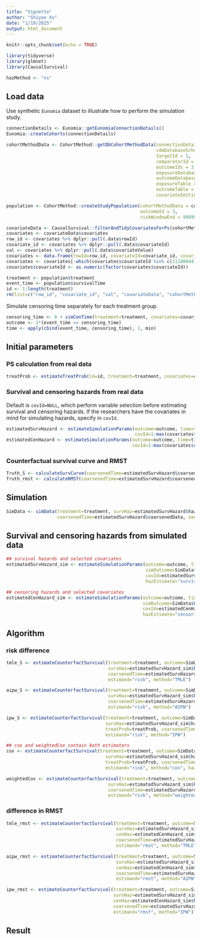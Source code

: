 ```yaml
---
title: "Vignette"
author: "Shiyao Xu"
date: "1/19/2025"
output: html_document
---
```


```r
knitr::opts_chunk$set(echo = TRUE)
```

```r
library(tidyverse)
library(glmnet)
library(CausalSurvival)
```

```r
hazMethod <- "ns"
```

## Load data

Use synthetic `Eunomia` dataset to illustrate how to perform the simulation study. 

```r

connectionDetails <- Eunomia::getEunomiaConnectionDetails()
Eunomia::createCohorts(connectionDetails)

cohortMethodData <- CohortMethod::getDbCohortMethodData(connectionDetails = connectionDetails,
                                                        cdmDatabaseSchema = "main",
                                                        targetId = 1,
                                                        comparatorId = 2,
                                                        outcomeIds = 3,
                                                        exposureDatabaseSchema = "main",
                                                        outcomeDatabaseSchema = "main",
                                                        exposureTable = "cohort",
                                                        outcomeTable = "cohort",
                                                        covariateSettings = FeatureExtraction::createDefaultCovariateSettings())

population <- CohortMethod::createStudyPopulation(cohortMethodData = cohortMethodData,
                                                  outcomeId = 3,
                                                  riskWindowEnd = 99999)

covariateData <- CausalSurvival::filterAndTidyCovariatesForPs(cohortMethodData, population)
covariates <- covariateData$covariates
row_id <- covariates %>% dplyr::pull(.data$rowId)
covariate_id <- covariates %>% dplyr::pull(.data$covariateId)
val <- covariates %>% dplyr::pull(.data$covariateValue)
covariates <- data.frame(rowId=row_id, covariateId=covariate_id, covariateValue=val)
covariates <- covariates[-which(covariates$covariateId %in% c(1118084410, 1118084412, 1118084413, 1124300410, 1124300412, 1124300413)), ]
covariates$covariateId <- as.numeric(factor(covariates$covariateId))

treatment <- population$treatment
event_time <- population$survivalTime
id <- 1:length(treatment)
rm(list=c("row_id", "covariate_id", "val", "covariateData", "cohortMethodData", "connectionDetails", "population"))
```

Simulate censoring time separately for each treatment group. 

```r
censoring_time <- 6 + simCenTime(treatment=treatment, covariates=covariates, lambda1=0.000003, nu1=1.5, lambda0=0.000003, nu0=1.5, seed=2019)
outcome <- 1*(event_time <= censoring_time)
time <- apply(cbind(event_time, censoring_time), 1, min)
```


## Initial parameters

### PS calculation from real data
```r
treatProb <- estimateTreatProb(id=id, treatment=treatment, covariates=covariates, covIdTreatProb=NULL)
```

### Survival and censoring hazards from real data
Default is `covId=NULL`, which perform variable selection before estimating survival and censoring hazards. If the researchers have the covariates in mind for simulating hazards, specify in `covId`. 

```r
estimatedSurvHazard <- estimateSimulationParams(outcome=outcome, time=time, treatment=treatment, covariates=covariates, 
                                                covId=1:max(covariates$covariateId), hazEstimate="survival", hazMethod=hazMethod, seed=2010)
estimatedCenHazard <- estimateSimulationParams(outcome=outcome, time=time, treatment=treatment, covariates=covariates,
                                               covId=1:max(covariates$covariateId), hazEstimate="censoring", hazMethod=hazMethod, seed=2019)
```

### Counterfactual survival curve and RMST
```r
Truth_S <- calculateSurvCurve(coarsenedTime=estimatedSurvHazard$coarsenedData, survHaz=estimatedSurvHazard$haz)
Truth_rmst <- calculateRMST(coarsenedTime=estimatedSurvHazard$coarsenedData, survCurve=Truth_S)
```


## Simulation 

```r
SimData <- simData(treatment=treatment, survHaz=estimatedSurvHazard$haz, cenHaz=estimatedCenHazard$haz,
                   coarsenedTime=estimatedSurvHazard$coarsenedData, seed=2019)
```

## Survival and censoring hazards from simulated data

```r
## survival hazards and selected covariates
estimatedSurvHazard_sim <- estimateSimulationParams(outcome=outcome, time=time, treatment=treatment, covariates=covariates,
                                                    simOutcome=SimData$ObservedEvent, simTime=SimData$ObservedTime, 
                                                    covId=estimatedSurvHazard$cov_indx,
                                                    hazEstimate="survival", hazMethod=hazMethod)

## censoring hazards and selected covariates
estimatedCenHazard_sim <- estimateSimulationParams(outcome=outcome, time=time, treatment=treatment, covariates=covariates,
                                                   simOutcome=SimData$ObservedEvent, simTime=SimData$ObservedTime, 
                                                   covId=estimatedCenHazard$cov_indx,
                                                   hazEstimate="censoring", hazMethod=hazMethod)
```

## Algorithm

### risk difference
```r
tmle_S <- estimateCounterfactSurvival(treatment=treatment, outcome=SimData$ObservedEvent, time=SimData$ObservedTime,
                                      survHaz=estimatedSurvHazard_sim$haz, cenHaz=estimatedCenHazard_sim$haz, treatProb=treatProb,
                                      coarsenedTime=estimatedSurvHazard$coarsenedData, 
                                      estimand="risk", method="TMLE")

aipw_S <- estimateCounterfactSurvival(treatment=treatment, outcome=SimData$ObservedEvent, time=SimData$ObservedTime,
                                      survHaz=estimatedSurvHazard_sim$haz, cenHaz=estimatedCenHazard_sim$haz, treatProb=treatProb,
                                      coarsenedTime=estimatedSurvHazard$coarsenedData, 
                                      estimand="risk", method="AIPW")

ipw_S <- estimateCounterfactSurvival(treatment=treatment, outcome=SimData$ObservedEvent, time=SimData$ObservedTime,
                                     survHaz=estimatedSurvHazard_sim$haz, cenHaz=estimatedCenHazard_sim$haz, 
                                     treatProb=treatProb, coarsenedTime=estimatedSurvHazard$coarsenedData, 
                                     estimand="risk", method="IPW")

## cox and weightedCox contain both estimators
cox <- estimateCounterfactSurvival(treatment=treatment, outcome=SimData$ObservedEvent, time=SimData$ObservedTime,
                                     survHaz=estimatedSurvHazard_sim$haz, cenHaz=estimatedCenHazard_sim$haz, 
                                     treatProb=treatProb, coarsenedTime=estimatedSurvHazard$coarsenedData, 
                                     estimand="risk", method="cox", hazMethod=hazMethod)

weightedCox <- estimateCounterfactSurvival(treatment=treatment, outcome=SimData$ObservedEvent, time=SimData$ObservedTime,
                                      survHaz=estimatedSurvHazard_sim$haz, cenHaz=estimatedCenHazard_sim$haz, treatProb=treatProb,
                                      coarsenedTime=estimatedSurvHazard$coarsenedData, 
                                      estimand="risk", method="weightedCox", hazMethod=hazMethod)

```


### difference in RMST
```r
tmle_rmst <- estimateCounterfactSurvival(treatment=treatment, outcome=SimData$ObservedEvent, time=SimData$ObservedTime,
                                         survHaz=estimatedSurvHazard_sim$haz, 
                                         cenHaz=estimatedCenHazard_sim$haz, treatProb=treatProb,
                                         coarsenedTime=estimatedSurvHazard$coarsenedData, 
                                         estimand="rmst", method="TMLE")

aipw_rmst <- estimateCounterfactSurvival(treatment=treatment, outcome=SimData$ObservedEvent, time=SimData$ObservedTime,
                                         survHaz=estimatedSurvHazard_sim$haz, 
                                         cenHaz=estimatedCenHazard_sim$haz, treatProb=treatProb,
                                         coarsenedTime=estimatedSurvHazard$coarsenedData, 
                                         estimand="rmst", method="AIPW")

ipw_rmst <- estimateCounterfactSurvival(treatment=treatment, outcome=SimData$ObservedEvent, time=SimData$ObservedTime,
                                        survHaz=estimatedSurvHazard_sim$haz, 
                                        cenHaz=estimatedCenHazard_sim$haz, treatProb=treatProb,
                                        coarsenedTime=estimatedSurvHazard$coarsenedData, 
                                        estimand="rmst", method="IPW")


```

## Result

















